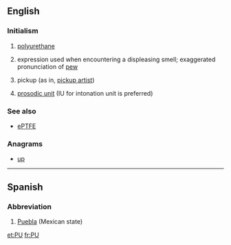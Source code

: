 {{also|Appendix:Variations of "pu"}}
==English==

===Initialism===
{{rfc-header|Initialism}}
{{head|en|initialism}}

# {{context|organic compound|lang=en}} [[polyurethane]]
# {{context|slang|lang=en}} expression used when encountering a displeasing smell; exaggerated pronunciation of [[pew]]
# {{context|Internet slang|lang=en}} pickup (as in, [[pickup artist]])
# {{context|linguistics|lang=en}} [[prosodic unit]] (IU for intonation unit is preferred)

===See also===
* {{sense|polyurethane}} [[ePTFE]]

===Anagrams===
* [[up#English|up]]

----

==Spanish==

===Abbreviation===
{{rfc-header|Abbreviation}}
{{head|es|abbreviation}}

# [[Puebla]] (Mexican state)

[[et:PU]]
[[fr:PU]]